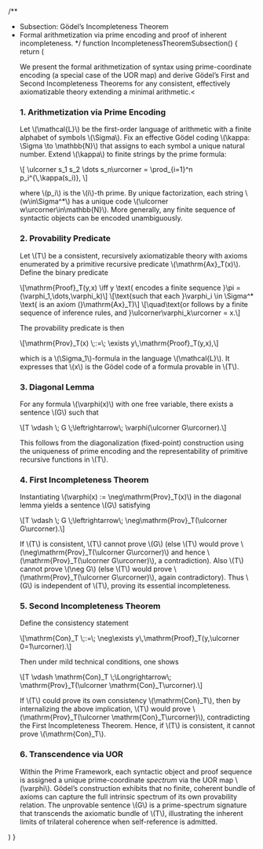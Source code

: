 
/**
 * Subsection: Gödel’s Incompleteness Theorem
 * Formal arithmetization via prime encoding and proof of inherent incompleteness.
 */
function IncompletenessTheoremSubsection() {
  return (
    <SubsectionTemplate metadata={incompletenessTheorem}>
      <p>
        We present the formal arithmetization of syntax using prime-coordinate encoding
        (a special case of the UOR map) and derive Gödel’s First and Second
        Incompleteness Theorems for any consistent, effectively axiomatizable theory
        extending a minimal arithmetic.<
      </p>
      <h3>1. Arithmetization via Prime Encoding</h3>
      <p>
        Let \(\mathcal{L}\) be the first-order language of arithmetic with a finite
        alphabet of symbols \(\Sigma\). Fix an effective Gödel coding
        \(\kappa: \Sigma \to \mathbb{N}\) that assigns to each symbol a unique
        natural number. Extend \(\kappa\) to finite strings by the prime formula:
      </p>
      <p style={{ textAlign: 'center' }}>
        \[
        \ulcorner s_1 s_2 \dots s_n\urcorner
        = \prod_{i=1}^n p_i^{\,\kappa(s_i)},
        \]
      </p>
      <p>
        where \(p_i\) is the \(i\)-th prime. By unique factorization, each
        string \(w\in\Sigma^*\) has a unique code
        \(\ulcorner w\urcorner\in\mathbb{N}\). More generally, any finite
        sequence of syntactic objects can be encoded unambiguously.
      </p>
      <h3>2. Provability Predicate</h3>
      <p>
        Let \(T\) be a consistent, recursively axiomatizable theory with axioms
        enumerated by a primitive recursive predicate \(\mathrm{Ax}_T(x)\).
        Define the binary predicate
      </p>
      <p style={{ textAlign: 'center' }}>
        \[\mathrm{Proof}_T(y,x) \iff y \text{ encodes a finite sequence }\pi = (\varphi_1,\dots,\varphi_k)\]
        \[\text{such that each }\varphi_i \in \Sigma^* \text{ is an axiom (}\mathrm{Ax}_T)\]
        \[\quad\text{or follows by a finite sequence of inference rules, and }\ulcorner\varphi_k\urcorner = x.\]
      </p>
      <p>
        The provability predicate is then
      </p>
      <p style={{ textAlign: 'center' }}>
        \[\mathrm{Prov}_T(x) \;:=\; \exists y\,\mathrm{Proof}_T(y,x),\]
      </p>
      <p>
        which is a \(\Sigma_1\)-formula in the language \(\mathcal{L}\). It
        expresses that \(x\) is the Gödel code of a formula provable in \(T\).
      </p>
      <h3>3. Diagonal Lemma</h3>
      <p>
        For any formula \(\varphi(x)\) with one free variable, there exists a sentence
        \(G\) such that
      </p>
      <p style={{ textAlign: 'center' }}>
        \[T \vdash \; G \;\leftrightarrow\; \varphi(\ulcorner G\urcorner).\]
      </p>
      <p>
        This follows from the diagonalization (fixed-point) construction using
        the uniqueness of prime encoding and the representability of primitive
        recursive functions in \(T\).
      </p>
      <h3>4. First Incompleteness Theorem</h3>
      <p>
        Instantiating \(\varphi(x) := \neg\mathrm{Prov}_T(x)\) in the diagonal
        lemma yields a sentence \(G\) satisfying
      </p>
      <p style={{ textAlign: 'center' }}>
        \[T \vdash \; G \;\leftrightarrow\; \neg\mathrm{Prov}_T(\ulcorner G\urcorner).\]
      </p>
      <p>
        If \(T\) is consistent, \(T\) cannot prove \(G\) (else \(T\) would prove
        \(\neg\mathrm{Prov}_T(\ulcorner G\urcorner)\) and hence \(\mathrm{Prov}_T(\ulcorner G\urcorner)\),
        a contradiction). Also \(T\) cannot prove \(\neg G\) (else \(T\) would
        prove \(\mathrm{Prov}_T(\ulcorner G\urcorner)\), again contradictory).
        Thus \(G\) is independent of \(T\), proving its essential incompleteness.
      </p>
      <h3>5. Second Incompleteness Theorem</h3>
      <p>
        Define the consistency statement
      </p>
      <p style={{ textAlign: 'center' }}>
        \[\mathrm{Con}_T \;:=\; \neg\exists y\,\mathrm{Proof}_T(y,\ulcorner 0=1\urcorner).\]
      </p>
      <p>
        Then under mild technical conditions, one shows
      </p>
      <p style={{ textAlign: 'center' }}>
        \[T \vdash \mathrm{Con}_T \;\Longrightarrow\; \mathrm{Prov}_T(\ulcorner \mathrm{Con}_T\urcorner).\]
      </p>
      <p>
        If \(T\) could prove its own consistency \(\mathrm{Con}_T\), then by
        internalizing the above implication, \(T\) would prove
        \(\mathrm{Prov}_T(\ulcorner \mathrm{Con}_T\urcorner)\), contradicting
        the First Incompleteness Theorem. Hence, if \(T\) is consistent, it
        cannot prove \(\mathrm{Con}_T\).
      </p>
      <h3>6. Transcendence via UOR</h3>
      <p>
        Within the Prime Framework, each syntactic object and proof sequence is
        assigned a unique prime-coordinate <em>spectrum</em> via the UOR map
        \(\varphi\). Gödel’s construction exhibits that no finite, coherent bundle
        of axioms can capture the full intrinsic spectrum of its own provability
        relation. The unprovable sentence \(G\) is a prime-spectrum signature that
        transcends the axiomatic bundle of \(T\), illustrating the inherent
        limits of trilateral coherence when self-reference is admitted.
      </p>
    </SubsectionTemplate>
  )
}
